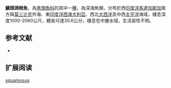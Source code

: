 {{Speciesbox
| name = 鱗頭淵眼魚
| status = NE
| status_system = IUCN3.1
| image = 
| image_width = 250px
| genus = Bathytroctes
| species = squamosus
| authority = [[Alcock|Alcock]], 1890
| synonyms = *''Lepogenys squamosus '',Alcock, 1890 
}}

'''鱗頭淵眼魚'''，為[[黑頭魚科|黑頭魚科]]的其中一[[種|種]]，為深海魚類，分布於西[[印度洋|印度洋]][[馬達加斯加|馬達加斯加]]南方與[[莫三比克|莫三比克]]外海、東[[印度洋|印度洋]][[西澳大利亞|西澳大利亞]]、西北[[大西洋|大西洋]]及中西[[太平洋|太平洋]]海域，棲息深度1000-2060公尺，體長可達30.6公分，棲息在中層水域，生活習性不明。

==参考文献==
*{{FishBase_species|genus=Bathytroctes|species=squamosus|year=2015|month=9}}

== 扩展阅读 ==
{{refbegin}}
{{wikispecies-inline|Bathytroctes squamosus|鱗頭淵眼魚}}
{{refend}}
{{Taxonbar|from=Q2723571}}

[[Category:淵眼魚屬|squamosus]]